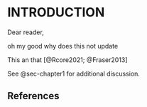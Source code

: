 
# INTRODUCTION {.unnumbered}

Dear reader, 

oh my good why does this not update

This an that [@Rcore2021; @Fraser2013]

See @sec-chapter1 for additional discussion.

## References {.unnumbered}